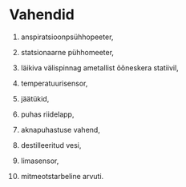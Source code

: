 # Vahendid

1. anspiratsioonpsühhopeeter,

2. statsionaarne pühhomeeter,

3. läikiva välispinnag ametallist õõneskera statiivil,

4. temperatuurisensor,

5. jäätükid,

6. puhas riidelapp,

7. aknapuhastuse vahend,

8. destilleeritud vesi,

9. limasensor,

10. mitmeotstarbeline arvuti.
